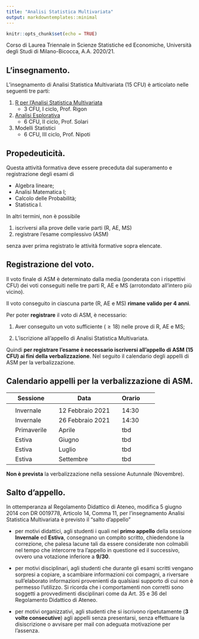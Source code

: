 ```yaml
---
title: "Analisi Statistica Multivariata"
output: markdowntemplates::minimal
---
```


```r
knitr::opts_chunk$set(echo = TRUE)
```

Corso di Laurea Triennale in Scienze Statistiche ed Economiche, Università degli Studi di Milano-Bicocca, A.A. 2020/21.

## L'insegnamento.

L'insegnamento di Analisi Statistica Multivariata (15 CFU) è articolato nelle seguenti tre parti:

1. [R per l'Analisi Statistica Multivariata](https://tommasorigon.github.io/introR/) 
    * 3 CFU, I ciclo, Prof. Rigon 
2. [Analisi Esplorativa](https://aldosolari.github.io/AE/) 
    * 6 CFU, II ciclo, Prof. Solari
3. Modelli Statistici
    * 6 CFU, III ciclo, Prof. Nipoti

## Propedeuticità.

Questa attività formativa deve essere preceduta dal superamento e registrazione degli esami di 

* Algebra lineare;
* Analisi Matematica I;
* Calcolo delle Probabilità;
* Statistica I. 

In altri termini, non è possibile

1. iscriversi alla prove delle varie parti (R, AE, MS)
2. registrare l'esame complessivo (ASM)

senza aver prima registrato le attività formative sopra elencate.


## Registrazione del voto.

Il voto finale di ASM è determinato dalla media (ponderata con i rispettivi CFU) dei voti conseguiti nelle tre parti R, AE e MS (arrotondato all'intero più vicino).

Il voto conseguito in ciascuna parte (R, AE e MS) **rimane valido per 4 anni**. 

Per poter **registrare** il voto di ASM, è necessario:

1. Aver conseguito un voto sufficiente ($\geq 18$) nelle prove di R, AE e MS;

2. L'iscrizione all'appello di Analisi Statistica Multivariata. 


Quindi **per registrare l'esame è necessario iscriversi all'appello di ASM (15 CFU) ai fini della verbalizzazione**. Nel seguito il calendario degli appelli di ASM per la verbalizzazione. 

## Calendario appelli per la verbalizzazione di ASM.

|| Sessione || Data || Orario ||
|-|-|-|-|-|-|-|-|
||  || ||  ||  || ||
|| Invernale || 12 Febbraio 2021 || 14:30  ||
|| Invernale || 26 Febbraio 2021 || 14:30 ||
|| Primaverile || Aprile || tbd ||
|| Estiva || Giugno || tbd ||
|| Estiva || Luglio || tbd ||
|| Estiva || Settembre || tbd ||

**Non è prevista** la verbalizzazione nella sessione Autunnale (Novembre). 

## Salto d'appello. 

In ottemperanza al Regolamento Didattico di Ateneo, modifica 5 giugno 2014 con DR 0019778,
Articolo 14, Comma 11, per l'insegnamento Analisi Statistica Multivariata è previsto il "salto d'appello"  

* per motivi didattici, agli studenti i quali nel **primo appello** della sessione **Invernale** ed **Estiva**, consegnano un compito scritto, chiedendone la correzione, che palesa lacune tali da essere considerate non colmabili nel tempo che intercorre tra l'appello in questione ed il successivo, ovvero una votazione inferiore a **9/30**. 

* per motivi disciplinari, agli studenti che durante gli esami
scritti vengano sorpresi a copiare, a scambiare informazioni coi compagni, a riversare sull'elaborato
informazioni provenienti da qualsiasi supporto di cui non è permesso l'utilizzo.  Si ricorda che i comportamenti non corretti sono  soggetti a provvedimenti disciplinari come da Art. 35 e 36 del Regolamento Didattico di Ateneo.


* per motivi organizzativi, agli studenti che si iscrivono ripetutamente (**3 volte consecutive**) agli appelli senza presentarsi, senza effettuare la disiscrizione o avvisare per mail con adeguata motivazione per l'assenza.

